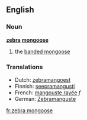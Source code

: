 ==English==
===Noun===
'''[[zebra]] [[mongoose]]'''
# the [[banded mongoose]]

===Translations===
*Dutch: [[zebramangoest]]
*Finnish: [[seepramangusti]]
*French: [[mangouste rayée]] ''f''
*German: [[Zebramanguste]]

[[fr:zebra mongoose]]